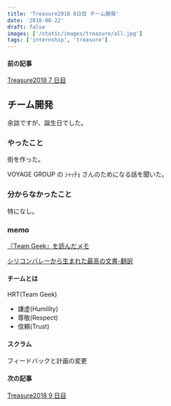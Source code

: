 ```yaml
---
title: 'Treasure2018 8日目 チーム開発'
date: '2018-08-22'
draft: false
images: ['/static/images/treasure/all.jpg']
tags: ['internship', 'treasure']
---
```


#### 前の記事

[Treasure2018 7 日目](https://yoshikawa.dev/blog/treasure2018/day7)

## チーム開発

余談ですが、誕生日でした。

### やったこと

街を作った。

VOYAGE GROUP の ｼｬｯﾁｮ さんのためになる話を聞いた。

### 分からなかったこと

特になし。

### memo

[『Team Geek』を読んだメモ](https://qiita.com/corin8823/items/1d73a5040d646d0fffb8)

[シリコンバレーから生まれた最高の文書-翻訳](http://tkybpp.hatenablog.com/entry/2018/05/16/073000)

#### チームとは

HRT(Team Geek)

- 謙虚(Humility)
- 尊敬(Respect)
- 信頼(Trust)

#### スクラム

フィードバックと計画の変更

#### 次の記事

[Treasure2018 9 日目](https://yoshikawa.dev/blog/treasure2018/day9)
